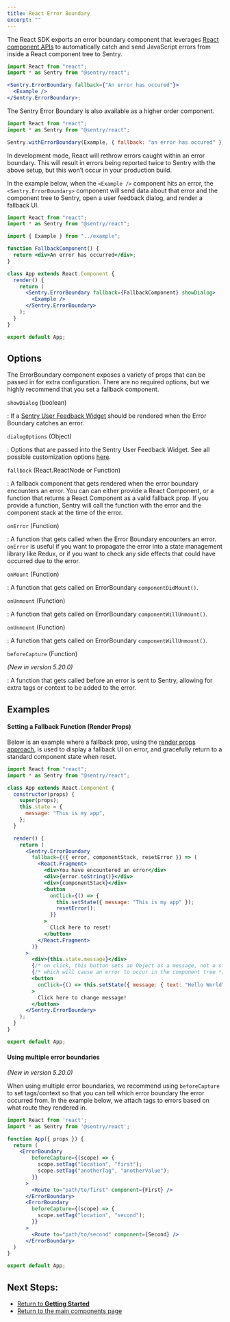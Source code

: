 ```yaml
---
title: React Error Boundary
excerpt: ""
---
```


The React SDK exports an error boundary component that leverages [React component APIs](https://reactjs.org/docs/error-boundaries.html) to automatically catch and send JavaScript errors from inside a React component tree to Sentry.

```jsx
import React from "react";
import * as Sentry from "@sentry/react";

<Sentry.ErrorBoundary fallback={"An error has occured"}>
  <Example />
</Sentry.ErrorBoundary>;
```

The Sentry Error Boundary is also available as a higher order component.

```jsx
import React from "react";
import * as Sentry from "@sentry/react";

Sentry.withErrorBoundary(Example, { fallback: "an error has occured" });
```

<Alert level="warning" title="Note">

In development mode, React will rethrow errors caught within an error boundary. This will result in errors being reported twice to Sentry with the above setup, but this won’t occur in your production build.

</Alert>

In the example below, when the `<Example />` component hits an error, the `<Sentry.ErrorBoundary>` component will send data about that error and the component tree to Sentry, open a user feedback dialog, and render a fallback UI.

```jsx
import React from "react";
import * as Sentry from "@sentry/react";

import { Example } from "../example";

function FallbackComponent() {
  return <div>An error has occurred</div>;
}

class App extends React.Component {
  render() {
    return (
      <Sentry.ErrorBoundary fallback={FallbackComponent} showDialog>
        <Example />
      </Sentry.ErrorBoundary>
    );
  }
}

export default App;
```

## Options

The ErrorBoundary component exposes a variety of props that can be passed in for extra configuration. There are no required options, but we highly recommend that you set a fallback component.

`showDialog` (boolean)

: If a [Sentry User Feedback Widget](../../enriching-events/user-feedback/) should be rendered when the Error Boundary catches an error.

`dialogOptions` (Object)

: Options that are passed into the Sentry User Feedback Widget. See all possible customization options [here](../../enriching-events/user-feedback/#customizing-the-widget).

`fallback` (React.ReactNode or Function)

: A fallback component that gets rendered when the error boundary encounters an error. You can can either provide a React Component, or a function that returns a React Component as a valid fallback prop. If you provide a function, Sentry will call the function with the error and the component stack at the time of the error.

`onError` (Function)

: A function that gets called when the Error Boundary encounters an error. `onError` is useful if you want to propagate the error into a state management library like Redux, or if you want to check any side effects that could have occurred due to the error.

`onMount` (Function)

: A function that gets called on ErrorBoundary `componentDidMount()`.

`onUnmount` (Function)

: A function that gets called on ErrorBoundary `componentWillUnmount()`.

`onUnmount` (Function)

: A function that gets called on ErrorBoundary `componentWillUnmount()`.

`beforeCapture` (Function)

_(New in version 5.20.0)_

: A function that gets called before an error is sent to Sentry, allowing for extra tags or context to be added to the error.

## Examples

#### Setting a Fallback Function (Render Props)

Below is an example where a fallback prop, using the [render props approach](https://reactjs.org/docs/render-props.html), is used to display a fallback UI on error, and gracefully return to a standard component state when reset.

```jsx
import React from "react";
import * as Sentry from "@sentry/react";

class App extends React.Component {
  constructor(props) {
    super(props);
    this.state = {
      message: "This is my app",
    };
  }

  render() {
    return (
      <Sentry.ErrorBoundary
        fallback={({ error, componentStack, resetError }) => (
          <React.Fragment>
            <div>You have encountered an error</div>
            <div>{error.toString()}</div>
            <div>{componentStack}</div>
            <button
              onClick={() => {
                this.setState({ message: "This is my app" });
                resetError();
              }}
            >
              Click here to reset!
            </button>
          </React.Fragment>
        )}
      >
        <div>{this.state.message}</div>
        {/* on click, this button sets an Object as a message, not a string. */}
        {/* which will cause an error to occur in the component tree */}
        <button
          onClick={() => this.setState({ message: { text: "Hello World" } })}
        >
          Click here to change message!
        </button>
      </Sentry.ErrorBoundary>
    );
  }
}

export default App;
```

#### Using multiple error boundaries

_(New in version 5.20.0)_

When using multiple error boundaries, we recommend using `beforeCapture` to set tags/context so that you can tell which error boundary the error occurred from. In the example below, we attach tags to errors based on what route they rendered in.

```jsx
import React from 'react';
import * as Sentry from '@sentry/react';

function App({ props }) {
  return (
    <ErrorBoundary
        beforeCapture={(scope) => {
          scope.setTag("location", "first");
          scope.setTag("anotherTag", "anotherValue");
        }}
      >
        <Route to="path/to/first" component={First} />
      </ErrorBoundary>
      <ErrorBoundary
        beforeCapture={(scope) => {
          scope.setTag("location", "second");
        }}
      >
        <Route to="path/to/second" component={Second} />
      </ErrorBoundary>
  )
}

export default App;
```

## Next Steps:

- [Return to **Getting Started**](../../)
- [Return to the main components page](../)
